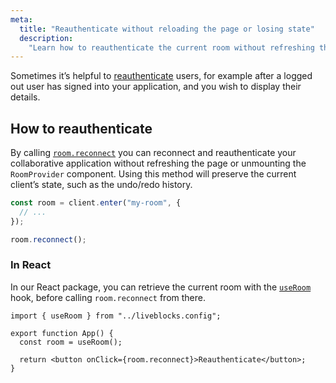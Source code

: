 ```yaml
---
meta:
  title: "Reauthenticate without reloading the page or losing state"
  description:
    "Learn how to reauthenticate the current room without refreshing the page"
---
```


Sometimes it’s helpful to [reauthenticate](/docs/rooms/authentication) users,
for example after a logged out user has signed into your application, and you
wish to display their details.

## How to reauthenticate

By calling
[`room.reconnect`](/docs/api-reference/liveblocks-client#Room.reconnect) you can
reconnect and reauthenticate your collaborative application without refreshing
the page or unmounting the `RoomProvider` component. Using this method will
preserve the current client’s state, such as the undo/redo history.

```ts highlight="5"
const room = client.enter("my-room", {
  // ...
});

room.reconnect();
```

### In React

In our React package, you can retrieve the current room with the
[`useRoom`](/docs/api-reference/liveblocks-react#useRoom) hook, before calling
`room.reconnect` from there.

```tsx highlight="4,6"
import { useRoom } from "../liveblocks.config";

export function App() {
  const room = useRoom();

  return <button onClick={room.reconnect}>Reauthenticate</button>;
}
```
